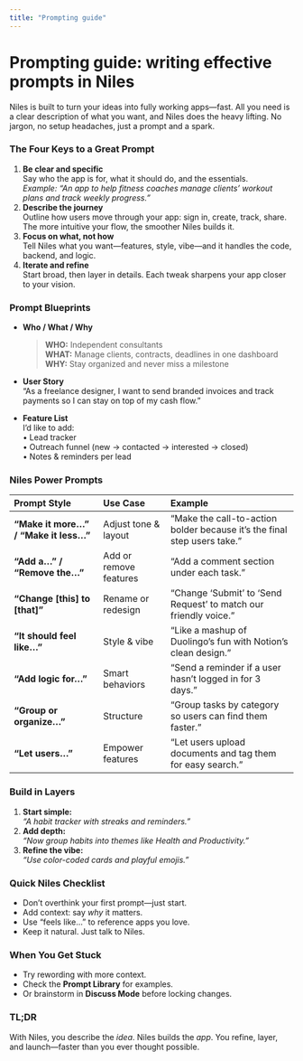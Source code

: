```yaml
---
title: "Prompting guide"
---
```


# Prompting guide: writing effective prompts in Niles

Niles is built to turn your ideas into fully working apps—fast. All you need is a clear description of what you want, and Niles does the heavy lifting. No jargon, no setup headaches, just a prompt and a spark.

### The Four Keys to a Great Prompt

1. **Be clear and specific**\
   Say who the app is for, what it should do, and the essentials.\
   _Example: “An app to help fitness coaches manage clients’ workout plans and track weekly progress.”_
2. **Describe the journey**\
   Outline how users move through your app: sign in, create, track, share. The more intuitive your flow, the smoother Niles builds it.
3. ****Focus on what, not how****\
   Tell Niles what you want—features, style, vibe—and it handles the code, backend, and logic.
4. **Iterate and refine**\
   Start broad, then layer in details. Each tweak sharpens your app closer to your vision.

### Prompt Blueprints

- **Who / What / Why**

  > **WHO:** Independent consultants\
  > **WHAT:** Manage clients, contracts, deadlines in one dashboard\
  > **WHY:** Stay organized and never miss a milestone
- **User Story**\
  “As a freelance designer, I want to send branded invoices and track payments so I can stay on top of my cash flow.”
- **Feature List**\
  I’d like to add:\
  • Lead tracker\
  • Outreach funnel (new → contacted → interested → closed)\
  • Notes & reminders per lead

### Niles Power Prompts

| Prompt Style                          | Use Case               | Example                                                                  |
| :------------------------------------ | :--------------------- | :----------------------------------------------------------------------- |
| **“Make it more…” / “Make it less…”** | Adjust tone & layout   | “Make the call-to-action bolder because it’s the final step users take.” |
| **“Add a…” / “Remove the…”**          | Add or remove features | “Add a comment section under each task.”                                 |
| **“Change [this] to [that]”**         | Rename or redesign     | “Change ‘Submit’ to ‘Send Request’ to match our friendly voice.”         |
| **“It should feel like…”**            | Style & vibe           | “Like a mashup of Duolingo’s fun with Notion’s clean design.”            |
| **“Add logic for…”**                  | Smart behaviors        | “Send a reminder if a user hasn’t logged in for 3 days.”                 |
| **“Group or organize…”**              | Structure              | “Group tasks by category so users can find them faster.”                 |
| **“Let users…”**                      | Empower features       | “Let users upload documents and tag them for easy search.”               |

### Build in Layers

1. **Start simple:**\
   _“A habit tracker with streaks and reminders.”_
2. **Add depth:**\
   _“Now group habits into themes like Health and Productivity.”_
3. **Refine the vibe:**\
   _“Use color-coded cards and playful emojis.”_

### Quick Niles Checklist

- Don’t overthink your first prompt—just start.
- Add context: say _why_ it matters.
- Use “feels like…” to reference apps you love.
- Keep it natural. Just talk to Niles.

### When You Get Stuck

- Try rewording with more context.
- Check the **Prompt Library** for examples.
- Or brainstorm in **Discuss Mode** before locking changes.

### TL;DR

With Niles, you describe the _idea_. Niles builds the _app_. You refine, layer, and launch—faster than you ever thought possible.